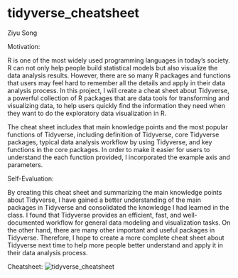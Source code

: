 # tidyverse_cheatsheet

Ziyu Song

Motivation:

R is one of the most widely used programming languages in today’s society. R can not only help people build statistical models but also visualize the data analysis results. However, there are so many R packages and functions that users may feel hard to remember all the details and apply in their data analysis process. In this project, I will create a cheat sheet about Tidyverse, a powerful collection of R packages that are data tools for transforming and visualizing data, to help users quickly find the information they need when they want to do the exploratory data visualization in R. 

The cheat sheet includes that main knowledge points and the most popular functions of Tidyverse, including definition of Tidyverse, core Tidyverse packages, typical data analysis workflow by using Tidyverse, and key functions in the core packages. In order to make it easier for users to understand the each function provided, I incorporated the example axis and parameters.

Self-Evaluation:

By creating this cheat sheet and summarizing the main knowledge points about Tidyverse, I have gained a better understanding of the main packages in Tidyverse and consolidated the knowledge I had learned in the class. I found that Tidyverse provides an efficient, fast, and well-documented workflow for general data modeling and visualization tasks. On the other hand, there are many other important and useful packages in Tidyverse. Therefore, I hope to create a more complete cheat sheet about Tidyverse next time to help more people better understand and apply it in their data analysis process.

Cheatsheet:
![tidyverse_cheatsheet](tidyverse_cheatsheet.jpg)